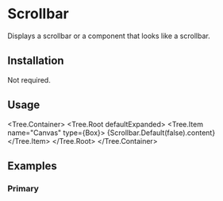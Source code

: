 
# Scrollbar

Displays a scrollbar or a component that looks like a scrollbar.

<ComponentsTabs component={Scrollbar.Default()} />

## Installation

Not required.

## Usage

<Tree.Container>
  <Tree.Root defaultExpanded>
    <Tree.Item name="Canvas" type={Box}>
      {Scrollbar.Default(false).content}
    </Tree.Item>
  </Tree.Root>
</Tree.Container>

## Examples

### Primary

<ComponentsTabs component={Scrollbar.Default()} />
